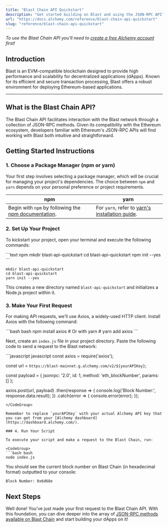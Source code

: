 ```yaml
---
title: "Blast Chain API Quickstart"
description: "Get started building on Blast and using the JSON-RPC API"
url: "https://docs.alchemy.com/reference/blast-chain-api-quickstart"
slug: "reference/blast-chain-api-quickstart"
---
```



*To use the Blast Chain API you'll need to [create a free Alchemy account](https://dashboard.alchemy.com/signup/?a=blast) first!*

## Introduction

Blast is an EVM-compatible blockchain designed to provide high performance and scalability for decentralized applications (dApps). Known for its efficient and secure transaction processing, Blast offers a robust environment for deploying Ethereum-based applications.

***

## What is the Blast Chain API?

The Blast Chain API facilitates interaction with the Blast network through a collection of JSON-RPC methods. Given its compatibility with the Ethereum ecosystem, developers familiar with Ethereum's JSON-RPC APIs will find working with Blast both intuitive and straightforward.

## Getting Started Instructions

### 1. Choose a Package Manager (npm or yarn)

Your first step involves selecting a package manager, which will be crucial for managing your project's dependencies. The choice between `npm` and `yarn` depends on your personal preference or project requirements.

| npm                                                                                                                       | yarn                                                                                                |
| ------------------------------------------------------------------------------------------------------------------------- | --------------------------------------------------------------------------------------------------- |
| Begin with `npm` by following the [npm documentation](https://docs.npmjs.com/downloading-and-installing-node-js-and-npm). | For `yarn`, refer to [yarn's installation guide](https://classic.yarnpkg.com/lang/en/docs/install). |

### 2. Set Up Your Project

To kickstart your project, open your terminal and execute the following commands:

<CodeGroup>
  ```text npm
  mkdir blast-api-quickstart
  cd blast-api-quickstart
  npm init --yes
  ```

  ```text yarn
  mkdir blast-api-quickstart
  cd blast-api-quickstart
  yarn init --yes
  ```
</CodeGroup>

This creates a new directory named `blast-api-quickstart` and initializes a Node.js project within it.

### 3. Make Your First Request

For making API requests, we'll use Axios, a widely-used HTTP client. Install Axios with the following command:

<CodeGroup>
  ```bash bash
  npm install axios
  # Or with yarn
  # yarn add axios
  ```
</CodeGroup>

Next, create an `index.js` file in your project directory. Paste the following code to send a request to the Blast network:

<CodeGroup>
  ```javascript javascript
  const axios = require('axios');

  const url = `https://blast-mainnet.g.alchemy.com/v2/${yourAPIKey}`;

  const payload = {
    jsonrpc: '2.0',
    id: 1,
    method: 'eth_blockNumber',
    params: []
  };

  axios.post(url, payload)
    .then(response => {
      console.log('Block Number:', response.data.result);
    })
    .catch(error => {
      console.error(error);
    });
  ```
</CodeGroup>

Remember to replace `yourAPIKey` with your actual Alchemy API key that you can get from your [Alchemy dashboard](https://dashboard.alchemy.com/).

### 4. Run Your Script

To execute your script and make a request to the Blast Chain, run:

<CodeGroup>
  ```bash bash
  node index.js
  ```
</CodeGroup>

You should see the current block number on Blast Chain (in hexadecimal format) outputted to your console:

```
Block Number: 0x6d68e
```

## Next Steps

Well done! You've just made your first request to the Blast Chain API. With this foundation, you can dive deeper into the array of [JSON-RPC methods available on Blast Chain](/reference/blast-chain-api-endpoints) and start building your dApps on it!
